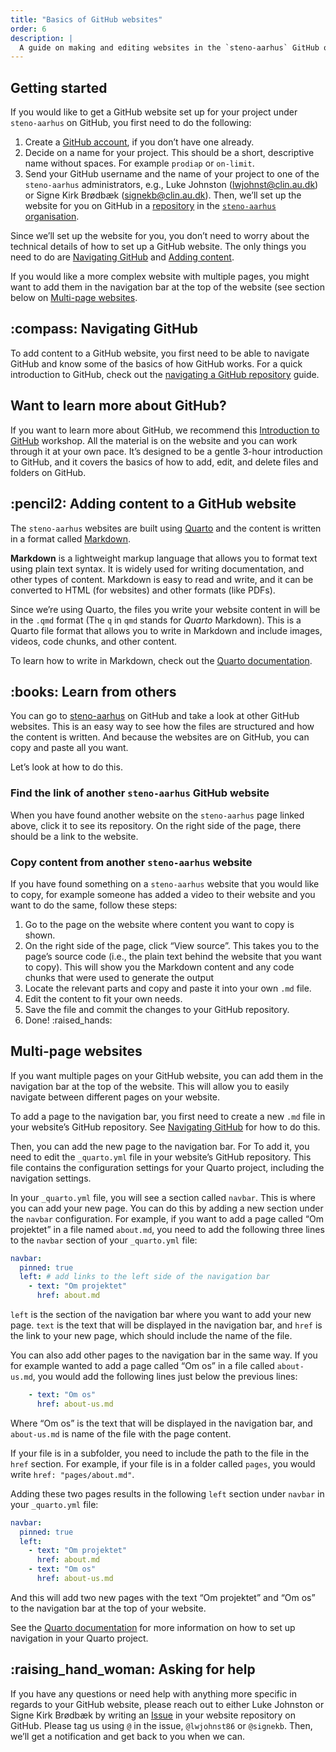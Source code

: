 ```yaml
---
title: "Basics of GitHub websites"
order: 6
description: |
  A guide on making and editing websites in the `steno-aarhus` GitHub organisation.
---
```


## Getting started

If you would like to get a GitHub website set up for your project under
`steno-aarhus` on GitHub, you first need to do the following:

1.  Create a [GitHub account](github.com), if you don't have one
    already.
2.  Decide on a name for your project. This should be a short,
    descriptive name without spaces. For example `prodiap` or
    `on-limit`.
3.  Send your GitHub username and the name of your project to one of
    the `steno-aarhus` administrators, e.g., Luke Johnston
    ([lwjohnst\@clin.au.dk](mailto:lwjohnst@clin.au.dk){.email}) or Signe Kirk Brødbæk ([signekb\@clin.au.dk](mailto:signekb@clin.au.dk){.email}).
    Then, we'll set up the website for you on GitHub in a
    [repository](https://docs.github.com/en/repositories/creating-and-managing-repositories/about-repositories)
    in the [`steno-aarhus`
    organisation](https://github.com/steno-aarhus).

Since we'll set up the website for you, you don't need to worry about
the technical details of how to set up a GitHub website. The only things
you need to do are [Navigating GitHub](#navigating-github) and
[Adding content](#adding-content-to-website).

If you would like a more complex website with multiple pages, you might
want to add them in the navigation bar at the top of the website (see
section below on [Multi-page websites](#multi-page).

## :compass: Navigating GitHub {#navigating-github}

To add content to a GitHub website, you first need to be able to
navigate GitHub and know some of the basics of how GitHub works.
For a quick introduction to GitHub, check out the [navigating a GitHub repository](/contributing/navigating-github.md) guide. 

::: callout-tip
## Want to learn more about GitHub?

If you want to learn more about GitHub, we recommend this
[Introduction to GitHub](https://github-intro.rostools.org/) workshop. All the material is on the website and you can work through it at your own pace.
It's designed to be a gentle 3-hour introduction to GitHub, and it
covers the basics of how to add, edit, and delete files and folders on
GitHub.
:::

## :pencil2: Adding content to a GitHub website {#adding-content-to-website}

The `steno-aarhus` websites are built using
[Quarto](https://quarto.org/) and the content is written in a format
called [Markdown](https://en.wikipedia.org/wiki/Markdown).

**Markdown** is a lightweight markup language that allows you to format
text using plain text syntax. It is widely used for writing
documentation, and other types of content. Markdown is easy to read and
write, and it can be converted to HTML (for websites) and other formats
(like PDFs).

Since we're using Quarto, the files you write your website content in
will be in the `.qmd` format (The `q` in `qmd` stands for *Quarto*
Markdown). This is a Quarto file format that allows you to write in
Markdown and include images, videos, code chunks, and other content.

To learn how to write in Markdown, check out the [Quarto
documentation](https://quarto.org/docs/authoring/markdown-basics.html).

## :books: Learn from others

You can go to [steno-aarhus](https://github.com/steno-aarhus) on GitHub
and take a look at other GitHub websites. This is an easy way to see how
the files are structured and how the content is written. And because the
websites are on GitHub, you can copy and paste all you want.

Let's look at how to do this.

### Find the link of another `steno-aarhus` GitHub website

When you have found another website on the `steno-aarhus` page linked
above, click it to see its repository. On the right side of the page,
there should be a link to the website.

### Copy content from another `steno-aarhus` website

If you have found something on a `steno-aarhus` website that you would
like to copy, for example someone has added a video to their website and
you want to do the same, follow these steps:

1.  Go to the page on the website where content you want to copy is
    shown.
2.  On the right side of the page, click "View source". This takes you
    to the page's source code (i.e., the plain text behind the website
    that you want to copy). This will show you the Markdown content and
    any code chunks that were used to generate the output
3.  Locate the relevant parts and copy and paste it into your own `.md`
    file.
4.  Edit the content to fit your own needs.
5.  Save the file and commit the changes to your GitHub repository.
6.  Done! :raised_hands:

## Multi-page websites {#multi-page}

If you want multiple pages on your GitHub website, you can add them in
the navigation bar at the top of the website. This will allow you to
easily navigate between different pages on your website.

To add a page to the navigation bar, you first need to create a new
`.md` file in your website's GitHub repository. See [Navigating
GitHub](#navigating-github) for how to do this.

Then, you can add the new page to the navigation bar. For To add it, you
need to edit the `_quarto.yml` file in your website's GitHub repository.
This file contains the configuration settings for your Quarto project,
including the navigation settings.

In your `_quarto.yml` file, you will see a section called `navbar`. This
is where you can add your new page. You can do this by adding a new
section under the `navbar` configuration. For example, if you want to
add a page called "Om projektet" in a file named `about.md`, you need
to add the following three lines to the `navbar` section of your
`_quarto.yml` file:

``` .yaml
navbar:
  pinned: true
  left: # add links to the left side of the navigation bar
    - text: "Om projektet"  
      href: about.md 
```

`left` is the section of the navigation bar where you want to add your
new page. `text` is the text that will be displayed in the navigation
bar, and `href` is the link to your new page, which should include the
name of the file.

You can also add other pages to the navigation bar in the same way. If
you for example wanted to add a page called "Om os" in a file called `about-us.md`, you would add the
following lines just below the previous lines:

``` .yaml
    - text: "Om os"  
      href: about-us.md 
```

Where "Om os" is the text that will be displayed in the navigation bar,
and `about-us.md` is name of the file with the page content.

::: callout-note
If your file is in a subfolder, you need to include the path to the file
in the `href` section. For example, if your file is in a folder called
`pages`, you would write `href: "pages/about.md"`.
:::

Adding these two pages results in the following `left` section under
`navbar` in your `_quarto.yml` file:

``` .yaml
navbar: 
  pinned: true
  left: 
    - text: "Om projektet"  
      href: about.md 
    - text: "Om os"  
      href: about-us.md 
```

And this will add two new pages with the text "Om projektet" and "Om os"
to the navigation bar at the top of your website.

See the [Quarto
documentation](https://quarto.org/docs/websites/website-navigation.html#top-navigation)
for more information on how to set up navigation in your Quarto project.

## :raising_hand_woman: Asking for help

If you have any questions or need help with anything more specific in
regards to your GitHub website, please reach out to either Luke Johnston
or Signe Kirk Brødbæk by writing an
[Issue](https://docs.github.com/en/issues/tracking-your-work-with-issues/configuring-issues/quickstart#opening-a-blank-issue)
in your website repository on GitHub. Please tag us using `@` in the
issue, `@lwjohnst86` or `@signekb`. Then, we'll get a notification and
get back to you when we can.
